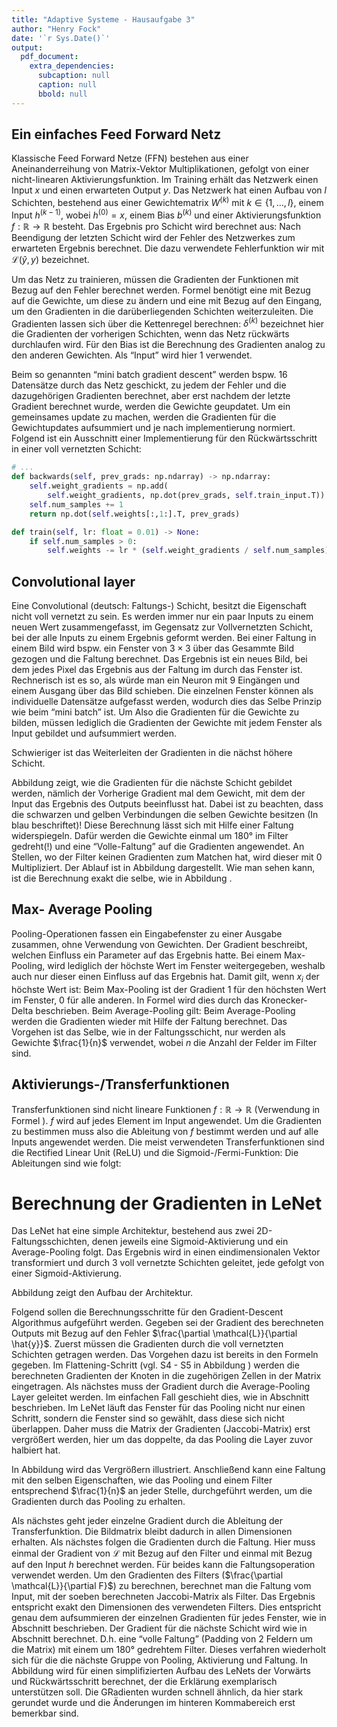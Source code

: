 ```yaml
---
title: "Adaptive Systeme - Hausaufgabe 3"
author: "Henry Fock"
date: '`r Sys.Date()`'
output:
  pdf_document:
    extra_dependencies:
      subcaption: null
      caption: null
      bbold: null
---
```


## Ein einfaches Feed Forward Netz

Klassische Feed Forward Netze (FFN) bestehen aus einer Aneinanderreihung von Matrix-Vektor Multiplikationen, gefolgt von einer nicht-linearen Aktivierungsfunktion.
Im Training erhält das Netzwerk einen Input $x$ und einen erwarteten Output $y$.
Das Netzwerk hat einen Aufbau von $l$ Schichten, bestehend aus einer Gewichtematrix $W^{(k)}$ mit $k\in \{1,\ldots , l\}$, einem Input $h^{(k-1)}$, wobei $h^{(0)} = x$, einem Bias $b^{(k)}$ und einer Aktivierungsfunktion $f:\mathbb{R} \rightarrow \mathbb{R}$ besteht.
Das Ergebnis pro Schicht wird berechnet aus:
\begin{align}
a^{(k)} &= W^{(k)} h^{(k-1)} + b^{(k)} \label{eq:lin_step} \\
h^{(k)} &= f\left(a^{(k)}\right) \label{eq:nonlin_step} \\
\hat{y} &= h^{(l)} \nonumber
\end{align}
Nach Beendigung der letzten Schicht wird der Fehler des Netzwerkes zum erwarteten Ergebnis berechnet.
Die dazu verwendete Fehlerfunktion wir mit $\mathcal{L}\left(\hat{y}, y\right)$ bezeichnet.

Um das Netz zu trainieren, müssen die Gradienten der Funktionen mit Bezug auf den Fehler berechnet werden.
Formel \ref{eq:lin_step} benötigt eine mit Bezug auf die Gewichte, um diese zu ändern und eine mit Bezug auf den Eingang, um den Gradienten in die darüberliegenden Schichten weiterzuleiten.
Die Gradienten lassen sich über die Kettenregel berechnen:
\begin{equation}
\label{eq:chainrule}
\begin{aligned}
\frac{\partial \mathcal{L}}{\partial W^{(l)}} &= \frac{\partial a^{(l)}}{\partial W^{(l)}} \cdot \frac{\partial h^{(l)}}{\partial a^{(l)}} \cdot \frac{\partial \mathcal{L}}{\partial h^{(l)}}  \\
\delta^l &= \frac{\partial h^{(l)}}{\partial a^{(l)}} \cdot \frac{\partial \mathcal{L}}{\partial h^{(l)}} \\
\frac{\partial \mathcal{L}}{\partial W^{(l-1)}} &= \frac{\partial a^{(l-1)}}{\partial  W^{(l-1)}}\cdot \frac{\partial h^{(l-1)}}{\partial a^{(l-1)}} \cdot \frac{\partial a^{(l)}}{\partial h^{(l-1)}} \cdot \delta^l \\
\delta^{l-1} &= \frac{\partial h^{(l-1)}}{\partial a^{(l-1)}} \cdot \frac{\partial a^{(l)}}{\partial h^{(l-1)}} \cdot \delta^l
\end{aligned}
\end{equation}
$\delta^{(k)}$ bezeichnet hier die Gradienten der vorherigen Schichten, wenn das Netz rückwärts durchlaufen wird.
Für den Bias ist die Berechnung des Gradienten analog zu den anderen Gewichten.
Als "Input" wird hier $1$ verwendet.

Beim so genannten "mini batch gradient descent" werden bspw. 16 Datensätze durch das Netz geschickt, zu jedem der Fehler und die dazugehörigen Gradienten berechnet, aber erst nachdem der letzte Gradient berechnet wurde, werden die Gewichte geupdatet.
Um ein gemeinsames update zu machen, werden die Gradienten für die Gewichtupdates aufsummiert und je nach implementierung normiert.
Folgend ist ein Ausschnitt einer Implementierung für den Rückwärtsschritt in einer voll vernetzten Schicht:
```python
# ...
def backwards(self, prev_grads: np.ndarray) -> np.ndarray:
    self.weight_gradients = np.add(
    	self.weight_gradients, np.dot(prev_grads, self.train_input.T))
    self.num_samples += 1
    return np.dot(self.weights[:,1:].T, prev_grads)

def train(self, lr: float = 0.01) -> None:
    if self.num_samples > 0:
        self.weights -= lr * (self.weight_gradients / self.num_samples)
```

## Convolutional layer
\label{subsec:conv}
Eine Convolutional (deutsch: Faltungs-) Schicht, besitzt die Eigenschaft nicht voll vernetzt zu sein.
Es werden immer nur ein paar Inputs zu einem neuen Wert zusammengefasst, im Gegensatz zur Vollvernetzten Schicht, bei der alle Inputs zu einem Ergebnis geformt werden.
Bei einer Faltung in einem Bild wird bspw. ein Fenster von $3\times 3$ über das Gesammte Bild gezogen und die Faltung berechnet. 
Das Ergebnis ist ein neues Bild, bei dem jedes Pixel das Ergebnis aus der Faltung im durch das Fenster ist.
Rechnerisch ist es so, als würde man ein Neuron mit $9$ Eingängen und einem Ausgang über das Bild schieben.
Die einzelnen Fenster können als individuelle Datensätze aufgefasst werden, wodurch dies das Selbe Prinzip wie beim "mini batch" ist.
Um Also die Gradienten für die Gewichte zu bilden, müssen lediglich die Gradienten der Gewichte mit jedem Fenster als Input gebildet und aufsummiert werden.

Schwieriger ist das Weiterleiten der Gradienten in die nächst höhere Schicht.
\begin{figure}[htb]
     \centering
     \begin{subfigure}[t]{0.49\textwidth}
         \centering
         \includegraphics[width=\textwidth]{images/manuell_gradients.png}
         \caption{Gleichungen für die manuelle bildung der Ableitungens}
         \label{fig:grad_manuell}
     \end{subfigure}
     \hfill
     \begin{subfigure}[t]{0.49\textwidth}
         \centering
         \includegraphics[width=\textwidth]{images/conv_grads.png}
         \caption{Erzeugen der Gradienten über Faltungsopperation\\}
         \label{fig:grad_conv}
     \end{subfigure}
    \caption{Bilden der Gradienten mit Hilfe der Faltung über die Gewichte}
    \label{fig:grads_for_conv}
\end{figure}
Abbildung \ref{fig:grad_manuell} zeigt, wie die Gradienten für die nächste Schicht gebildet werden, nämlich der Vorherige Gradient mal dem Gewicht, mit dem der Input das Ergebnis des Outputs beeinflusst hat.
Dabei ist zu beachten, dass die schwarzen und gelben Verbindungen die selben Gewichte besitzen (In blau beschriftet)!
Diese Berechnung lässt sich mit Hilfe einer Faltung widerspiegeln.
Dafür werden die Gewichte einmal um 180° im Filter gedreht(!) und eine "Volle-Faltung" auf die Gradienten angewendet.
An Stellen, wo der Filter keinen Gradienten zum Matchen hat, wird dieser mit $0$ Multipliziert.
Der Ablauf ist in Abbildung \ref{fig:grad_conv} dargestellt.
Wie man sehen kann, ist die Berechnung exakt die selbe, wie in Abbildung \ref{fig:grad_manuell}.

## Max- Average Pooling
Pooling-Operationen fassen ein Eingabefenster zu einer Ausgabe zusammen, ohne Verwendung von Gewichten.
Der Gradient beschreibt, welchen Einfluss ein Parameter auf das Ergebnis hatte.
Bei einem Max-Pooling, wird lediglich der höchste Wert im Fenster weitergegeben, weshalb auch nur dieser einen Einfluss auf das Ergebnis hat.
Damit gilt, wenn $x_i$ der höchste Wert ist:
\begin{equation}
\label{eq:grad_max}
	\nabla \max\left(x_1, x_2,\ldots, x_n\right) = \delta_{i,k}, \text{mit} i,k \in \{1,\ldots,n\}
\end{equation}
Beim Max-Pooling ist der Gradient $1$ für den höchsten Wert im Fenster, $0$ für alle anderen.
In Formel \ref{eq:grad_max} wird dies durch das Kronecker-Delta beschrieben.
Beim Average-Pooling gilt:
\begin{equation}
\label{eq:grad_avg}
	\nabla \frac{1}{n}\cdot\left(x_1 + x_2 +\ldots + x_n\right) = \frac{1}{n}
\end{equation}
Beim Average-Pooling werden die Gradienten wieder mit Hilfe der Faltung berechnet.
Das Vorgehen ist das Selbe, wie in der Faltungsschicht, nur werden als Gewichte $\frac{1}{n}$ verwendet, wobei $n$ die Anzahl der Felder im Filter sind.

## Aktivierungs-/Transferfunktionen
\label{subsec:transfer}
Transferfunktionen sind nicht lineare Funktionen $f:\mathbb{R} \rightarrow \mathbb{R}$ (Verwendung in Formel \ref{eq:nonlin_step}).
$f$ wird auf jedes Element im Input angewendet.
Um die Gradienten zu bestimmen muss also die Ableitung von $f$ bestimmt werden und auf alle Inputs angewendet werden.
Die meist verwendeten Transferfunktionen sind die Rectified Linear Unit (ReLU) und die Sigmoid-/Fermi-Funktion:
\begin{align}
    \text{ReLU}(x) &= 
        \begin{cases}
            x & if x > 0 \\
            0 & else
        \end{cases} \label{eq:relu} \\
    \sigma(x) &= \frac{1}{1+e^{-x}} \label{eq:sigma} \\
\end{align}
Die Ableitungen sind wie folgt:
\begin{align}
    \frac{d \text{ReLU}(x)}{d x} &= 
        \begin{cases}
            1 & if x > 0 \\
            0 & else
        \end{cases} \label{eq:grad_relu}\\
    \frac{d \sigma(x)}{d x} &= \sigma(x)\cdot (1 - \sigma(x)) \label{eq:grad_sigma}
\end{align}

# Berechnung der Gradienten in LeNet
Das LeNet hat eine simple Architektur, bestehend aus zwei 2D-Faltungsschichten, denen jeweils eine Sigmoid-Aktivierung und ein Average-Pooling folgt.
Das Ergebnis wird in einen eindimensionalen Vektor transformiert und durch 3 voll vernetzte Schichten geleitet, jede gefolgt von einer Sigmoid-Aktivierung.
\begin{figure}[htb]
\begin{center}
    \includegraphics[width=\textwidth]{images/lenet_architecture.png}
\end{center}
\caption{Architeckur des LeNets (Entnommen aus LeNet Paper)}
\label{fig:lenet_arch}
\end{figure}
Abbildung \ref{fig:lenet_arch} zeigt den Aufbau der Architektur.

Folgend sollen die Berechnungsschritte für den Gradient-Descent Algorithmus aufgeführt werden.
Gegeben sei der Gradient des berechneten Outputs mit Bezug auf den Fehler $\frac{\partial \mathcal{L}}{\partial \hat{y}}$.
Zuerst müssen die Gradienten durch die voll vernetzten Schichten getragen werden.
Das Vorgehen dazu ist bereits in den Formeln \ref{eq:chainrule} gegeben.
Im Flattening-Schritt (vgl. S4 - S5 in Abbildung \ref{fig:lenet_arch}) werden die berechneten Gradienten der Knoten in die zugehörigen Zellen in der Matrix eingetragen.
Als nächstes muss der Gradient durch die Average-Pooling Layer geleitet werden.
Im einfachen Fall geschieht dies, wie in Abschnitt \ref{subsec:transfer} beschrieben.
Im LeNet läuft das Fenster für das Pooling nicht nur einen Schritt, sondern die Fenster sind so gewählt, dass diese sich nicht überlappen.
Daher muss die Matrix der Gradienten (Jaccobi-Matrix) erst vergrößert werden, hier um das doppelte, da das Pooling die Layer zuvor halbiert hat.
\begin{figure}[h]
\begin{center}
    \includegraphics[width=0.5\textwidth]{images/uppooling.png}
\end{center}
\caption{Vergrößern der Matrix}
\label{fig:uppooling}
\end{figure}
In Abbildung \ref{fig:uppooling} wird das Vergrößern illustriert.
Anschließend kann eine Faltung mit den selben Eigenschaften, wie das Pooling und einem Filter entsprechend $\frac{1}{n}$ an jeder Stelle, durchgeführt werden, um die Gradienten durch das Pooling zu erhalten.

Als nächstes geht jeder einzelne Gradient durch die Ableitung der Transferfunktion.
Die Bildmatrix bleibt dadurch in allen Dimensionen erhalten.
Als nächstes folgen die Gradienten durch die Faltung.
Hier muss einmal der Gradient von $\mathcal{L}$ mit Bezug auf den Filter und einmal mit Bezug auf den Input $h$ berechnet werden.
Für beides kann die Faltungsoperation verwendet werden.
Um den Gradienten des Filters ($\frac{\partial \mathcal{L}}{\partial F}$) zu berechnen, berechnet man die Faltung vom Input, mit der soeben berechneten Jaccobi-Matrix als Filter.
Das Ergebnis entspricht exakt den Dimensionen des verwendeten Filters.
Dies entspricht genau dem aufsummieren der einzelnen Gradienten für jedes Fenster, wie in Abschnitt \ref{subsec:conv} beschrieben.
Der Gradient für die nächste Schicht wird wie in Abschnitt \ref{subsec:conv} berechnet.
D.h. eine "volle Faltung" (Padding von 2 Feldern um die Matrix) mit einem um 180° gedrehtem Filter.
Dieses verfahren wiederholt sich für die die nächste Gruppe von Pooling, Aktivierung und Faltung.
In Abbildung \ref{fig:lenet_fw_bw} wird für einen simplifizierten Aufbau des LeNets der Vorwärts und Rückwärtsschritt berechnet, der die Erklärung exemplarisch unterstützen soll.
Die GRadienten wurden schnell ähnlich, da hier stark gerundet wurde und die Änderungen im hinteren Kommabereich erst bemerkbar sind.
\begin{figure}[hb]
    \centering
    \begin{subfigure}[t]{\textwidth}
        \centering
        \includegraphics[width=\textwidth]{images/lenet_einfach_fw.png}
        \caption{Der Vorwärtsschritt in einem simplifizierten LeNet}
        \label{fig:lenet_fw}
    \end{subfigure}
    \hfill
    \begin{subfigure}[t]{\textwidth}
        \centering
        \includegraphics[width=\textwidth]{images/lenet_einfach_bw}
        \caption{Durchgerechnetes Backpropegation für ein simplifiziertes LeNet}
        \label{fig:lenet_bw}
    \end{subfigure}
    \caption{Berechnung des Vorwärts- und Rückwärtsschrittes eines simplifizierten LeNets}
    \label{fig:lenet_fw_bw}
\end{figure}



